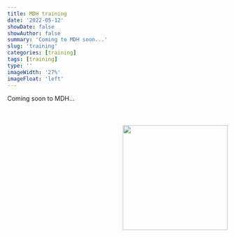 ```yaml
---
title: MDH training
date: '2022-05-12'
showDate: false
showAuthor: false
summary: 'Coming to MDH soon...'
slug: 'training'
categories: [training]
tags: [training]
type: ''
imageWidth: '27%'
imageFloat: 'left'
---
```



![](../images/day1_bb8_sq.png){width="240" style="float: right; margin-left: 34px; margin-top: 70px; margin-bottom: 64px;"}

Coming soon to MDH...